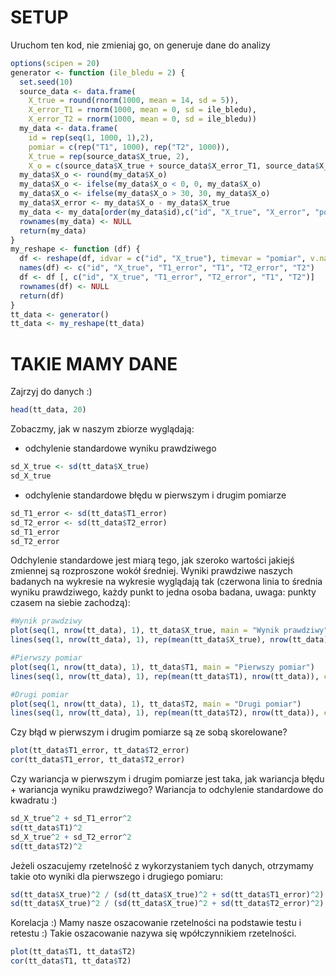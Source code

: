 # SETUP

Uruchom ten kod, nie zmieniaj go, on generuje dane do analizy

```r
options(scipen = 20)
generator <- function (ile_bledu = 2) {
  set.seed(10)
  source_data <- data.frame(
    X_true = round(rnorm(1000, mean = 14, sd = 5)), 
    X_error_T1 = rnorm(1000, mean = 0, sd = ile_bledu),
    X_error_T2 = rnorm(1000, mean = 0, sd = ile_bledu))
  my_data <- data.frame(
    id = rep(seq(1, 1000, 1),2),
    pomiar = c(rep("T1", 1000), rep("T2", 1000)),
    X_true = rep(source_data$X_true, 2),
    X_o = c(source_data$X_true + source_data$X_error_T1, source_data$X_true + source_data$X_error_T2))
  my_data$X_o <- round(my_data$X_o)
  my_data$X_o <- ifelse(my_data$X_o < 0, 0, my_data$X_o)
  my_data$X_o <- ifelse(my_data$X_o > 30, 30, my_data$X_o)
  my_data$X_error <- my_data$X_o - my_data$X_true
  my_data <- my_data[order(my_data$id),c("id", "X_true", "X_error", "pomiar", "X_o")]
  rownames(my_data) <- NULL
  return(my_data)
}
my_reshape <- function (df) {
  df <- reshape(df, idvar = c("id", "X_true"), timevar = "pomiar", v.names = c("X_error", "X_o"),  direction = "wide")
  names(df) <- c("id", "X_true", "T1_error", "T1", "T2_error", "T2")
  df <- df [, c("id", "X_true", "T1_error", "T2_error", "T1", "T2")]
  rownames(df) <- NULL
  return(df)
}
tt_data <- generator()
tt_data <- my_reshape(tt_data)
```

# TAKIE MAMY DANE

Zajrzyj do danych :)

```r
head(tt_data, 20)
```

Zobaczmy, jak w naszym zbiorze wyglądają: 

- odchylenie  standardowe wyniku prawdziwego

```r
sd_X_true <- sd(tt_data$X_true)
sd_X_true
```

- odchylenie standardowe błędu w pierwszym i drugim pomiarze

```r
sd_T1_error <- sd(tt_data$T1_error)
sd_T2_error <- sd(tt_data$T2_error)
sd_T1_error
sd_T2_error
```

Odchylenie standardowe jest miarą tego, jak szeroko wartości jakiejś zmiennej są rozproszone wokół średniej. Wyniki prawdziwe naszych badanych na wykresie  na wykresie wyglądają tak (czerwona linia to średnia wyniku prawdziwego, każdy punkt to jedna osoba badana, uwaga: punkty czasem na siebie zachodzą):

```r
#Wynik prawdziwy
plot(seq(1, nrow(tt_data), 1), tt_data$X_true, main = "Wynik prawdziwy")
lines(seq(1, nrow(tt_data), 1), rep(mean(tt_data$X_true), nrow(tt_data)), col = "red")

#Pierwszy pomiar
plot(seq(1, nrow(tt_data), 1), tt_data$T1, main = "Pierwszy pomiar")
lines(seq(1, nrow(tt_data), 1), rep(mean(tt_data$T1), nrow(tt_data)), col = "red")

#Drugi pomiar
plot(seq(1, nrow(tt_data), 1), tt_data$T2, main = "Drugi pomiar")
lines(seq(1, nrow(tt_data), 1), rep(mean(tt_data$T2), nrow(tt_data)), col = "red")
```

Czy błąd w pierwszym i drugim pomiarze są ze sobą skorelowane?

```r
plot(tt_data$T1_error, tt_data$T2_error)
cor(tt_data$T1_error, tt_data$T2_error)
```

Czy wariancja w pierwszym i drugim pomiarze jest taka, jak wariancja błędu + wariancja wyniku prawdziwego? 
Wariancja to odchylenie standardowe do kwadratu :)

```r
sd_X_true^2 + sd_T1_error^2
sd(tt_data$T1)^2
sd_X_true^2 + sd_T2_error^2
sd(tt_data$T2)^2
```

Jeżeli oszacujemy rzetelność z wykorzystaniem tych danych, otrzymamy takie oto wyniki dla pierwszego i drugiego pomiaru:

```r
sd(tt_data$X_true)^2 / (sd(tt_data$X_true)^2 + sd(tt_data$T1_error)^2)
sd(tt_data$X_true)^2 / (sd(tt_data$X_true)^2 + sd(tt_data$T2_error)^2)
```

Korelacja :) Mamy nasze oszacowanie rzetelności na podstawie testu i retestu :) Takie oszacowanie nazywa się wpółczynnikiem rzetelności.

```r
plot(tt_data$T1, tt_data$T2)
cor(tt_data$T1, tt_data$T2)
```
